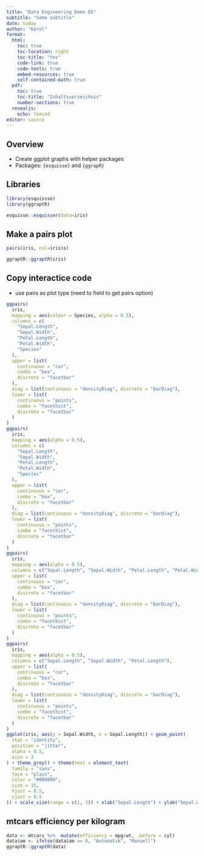 ---
title: "Data Engineering Demo 05"
subtitle: "Some subtitle"
date: today
author: "Karol"
format: 
  html:
    toc: true
    toc-location: right
    toc-title: "Yes"
    code-link: true
    code-tools: true
    embed-resources: true
    self-contained-math: true
  pdf: 
    toc: true
    toc-title: "Inhaltsverzeichnis"
    number-sections: true
  revealjs: 
    echo: fenced
editor: source
---

## Overview

* Create ggplot graphs with helper packages
* Packages: `{esquisse}` and `{ggrapR}`

## Libraries

```{r}
library(esquissse)
library(ggraptR)
```
```{r}
esquisse::esquisser(data=iris)
```


## Make a pairs plot
```{r}
pairs(iris, col=iris$s)
```


```{r}
ggraptR::ggraptR(iris)
```


## Copy interactice code 
* use pairs as plot type (need to field to get pairs option)

```{r}
ggpairs(
  iris,
  mapping = aes(colour = Species, alpha = 0.5),
  columns = c(
    "Sepal.Length",
    "Sepal.Width",
    "Petal.Length",
    "Petal.Width",
    "Species"
  ),
  upper = list(
    continuous = "cor",
    combo = "box",
    discrete = "facetbar"
  ),
  diag = list(continuous = "densityDiag", discrete = "barDiag"),
  lower = list(
    continuous = "points",
    combo = "facethist",
    discrete = "facetbar"
  )
)
ggpairs(
  iris,
  mapping = aes(alpha = 0.5),
  columns = c(
    "Sepal.Length",
    "Sepal.Width",
    "Petal.Length",
    "Petal.Width",
    "Species"
  ),
  upper = list(
    continuous = "cor",
    combo = "box",
    discrete = "facetbar"
  ),
  diag = list(continuous = "densityDiag", discrete = "barDiag"),
  lower = list(
    continuous = "points",
    combo = "facethist",
    discrete = "facetbar"
  )
)
ggpairs(
  iris,
  mapping = aes(alpha = 0.5),
  columns = c("Sepal.Length", "Sepal.Width", "Petal.Length", "Petal.Width"),
  upper = list(
    continuous = "cor",
    combo = "box",
    discrete = "facetbar"
  ),
  diag = list(continuous = "densityDiag", discrete = "barDiag"),
  lower = list(
    continuous = "points",
    combo = "facethist",
    discrete = "facetbar"
  )
)
ggpairs(
  iris,
  mapping = aes(alpha = 0.5),
  columns = c("Sepal.Length", "Sepal.Width", "Petal.Length"),
  upper = list(
    continuous = "cor",
    combo = "box",
    discrete = "facetbar"
  ),
  diag = list(continuous = "densityDiag", discrete = "barDiag"),
  lower = list(
    continuous = "points",
    combo = "facethist",
    discrete = "facetbar"
  )
)
ggplot(iris, aes(y = Sepal.Width, x = Sepal.Length)) + geom_point(
  stat = "identity",
  position = "jitter",
  alpha = 0.5,
  size = 3
) + theme_grey() + theme(text = element_text(
  family = "sans",
  face = "plain",
  color = "#000000",
  size = 15,
  hjust = 0.5,
  vjust = 0.5
)) + scale_size(range = c(1, 3)) + xlab("Sepal.Length") + ylab("Sepal.Width")

```

## mtcars efficiency per kilogram

```{r}
data <- mtcars %>%  mutate(efficiency = mpg/wt, .before = cyl)
data$am <- ifelse(data$am == 0, "Automatik", "Manuell")
ggraptR::ggraptR(data)
```






